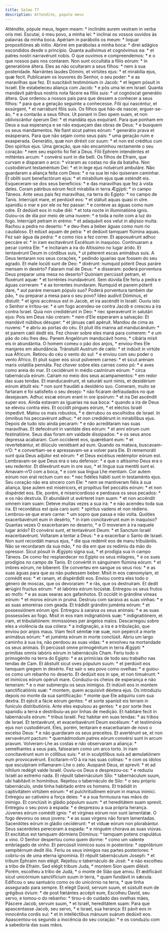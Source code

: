 ```yaml
---
title: Salmo 77
description: Attendite, popule meus
---
```


<div class="side-by-side not-content">
  <span class="text-justify">
    Atténdite, pópule meus, legem meam: * inclináte aurem vestram in verba oris
    mei.
  </span>
  <span class="text-justify">
    Escutai, ó meu povo, a minha lei: * inclinai os vossos ouvidos às palavras
    da minha boca.
  </span>
  <span class="text-justify">
    Apériam in parábolis os meum: * loquar propositiónes ab inítio.
  </span>
  <span class="text-justify">
    Abrirei em parábolas a minha boca: * direi adágios escondidos desde o
    princípio.
  </span>
  <span class="text-justify">
    Quanta audívimus et cognóvimus ea: * et patres nostri narravérunt nobis.
  </span>
  <span class="text-justify">
    O que ouvimos e compreendemos: * e o que nossos pais nos contaram.
  </span>
  <span class="text-justify">
    Non sunt occultáta a fíliis eórum: * in generatióne áltera.
  </span>
  <span class="text-justify">
    Eles as não ocultaram a seus filhos: * nem à sua posteridade.
  </span>
  <span class="text-justify">
    Narrántes laudes Dómini, et virtútes ejus: * et mirabília ejus, quæ fecit.
  </span>
  <span class="text-justify">
    Publicaram os louvores do Senhor, o seu poder: * e as maravilhas que fez.
  </span>
  <span class="text-justify">
    Et suscitávit testimónium in Jacob: * et legem pósuit in Israël.
  </span>
  <span class="text-justify">
    Ele estabeleceu aliança com Jacob: * e pôs uma lei em Israel.
  </span>
  <span class="text-justify">
    Quanta mandávit pátribus nostris nota fácere ea fíliis suis: * ut cognóscat
    generátio áltera.
  </span>
  <span class="text-justify">
    Que ordenou a nossos pais para que dessem a conhecer a seus filhos: * para
    que a geração seguinte a conhecesse.
  </span>
  <span class="text-justify">
    Fílii qui nascéntur, et exsúrgent, * et narrábunt fíliis suis.
  </span>
  <span class="text-justify">
    Os filhos que hão-de nascer, erguer-se-ão, * e a contarão a seus filhos.
  </span>
  <span class="text-justify">
    Ut ponant in Deo spem suam, et non obliviscántur óperum Dei: * et mandáta
    ejus exquírant.
  </span>
  <span class="text-justify">
    Para que ponham em Deus a sua esperança e se não esqueçam das obras de Deus:
    * e busquem os seus mandamentos.
  </span>
  <span class="text-justify">
    Ne fiant sicut patres eórum: * generátio prava et exásperans.
  </span>
  <span class="text-justify">
    Para que não sejam como seus pais: * uma geração ruim e exasperada.
  </span>
  <span class="text-justify">
    Generátio, quæ non diréxit cor suum: * et non est créditus cum Deo spíritus
    ejus.
  </span>
  <span class="text-justify">
    Uma geração, que não encaminhou rectamente o seu coração: * nem seu espírito
    foi fiel a Deus.
  </span>
  <span class="text-justify">
    Fílii Ephrem intendéntes et mitténtes arcum: * convérsi sunt in die belli.
  </span>
  <span class="text-justify">
    Os filhos de Efraim, que curvam e disparam o arco: * viraram as costas no
    dia da batalha.
  </span>
  <span class="text-justify">
    Non custodiérunt testaméntum Dei: * et in lege ejus noluérunt ambuláre.
  </span>
  <span class="text-justify">
    Não guardaram a aliança feita com Deus: * e na sua lei não quiseram
    caminhar.
  </span>
  <span class="text-justify">
    Et oblíti sunt benefactórum ejus: * et mirabílium ejus quæ osténdit eis.
  </span>
  <span class="text-justify">
    Esqueceram-se dos seus benefícios: * e das maravilhas que fez à vista deles.
  </span>
  <span class="text-justify">
    Coram pátribus eórum fecit mirabília in terra Ægýpti: * in campo Táneos.
  </span>
  <span class="text-justify">
    Ante seus pais fez maravilhas, na terra do Egipto: * no campo de Tanis.
  </span>
  <span class="text-justify">
    Interrúpit mare, et perdúxit eos: * et státuit aquas quasi in utre.
  </span>
  <span class="text-justify">
    spanidiu o mar e por ele os fez passar: * e conteve as águas como num odre.
  </span>
  <span class="text-justify">
    Et dedúxit eos in nube diéi: * et tota nocte in illuminatióne ignis.
  </span>
  <span class="text-justify">
    Guiou-os de dia por meio de uma nuvem: * e toda a noite com a luz do fogo.
  </span>
  <span class="text-justify">
    Interrúpit petram in erémo: * et adaquávit eos velut in abýsso multa.
  </span>
  <span class="text-justify">
    Rachou a pedra no deserto: * e deu-lhes a beber águas como num rio
    caudaloso.
  </span>
  <span class="text-justify">
    Et edúxit aquam de petra: * et dedúxit tamquam flúmina aquas.
  </span>
  <span class="text-justify">
    Fez sair água da pedra: * e como rios a fez correr.
  </span>
  <span class="text-justify">
    Et apposuérunt adhuc peccáre ei: * in iram excitavérunt Excélsum in
    inaquóso.
  </span>
  <span class="text-justify">
    Continuaram a pecar contra Ele: * e incitaram a ira do Altíssimo no lugar
    árido.
  </span>
  <span class="text-justify">
    Et tentavérunt Deum in córdibus suis, * ut péterent escas animábus suis.
  </span>
  <span class="text-justify">
    A Deus tentaram nos seus corações, * pedindo iguarias que fossem do seu
    agrado.
  </span>
  <span class="text-justify">
    Et male locúti sunt de Deo: * dixérunt: numquid póterit Deus paráre mensam
    in desérto?
  </span>
  <span class="text-justify">
    Falaram mal de Deus: * e disseram: poderá porventura Deus preparar uma mesa
    no deserto?
  </span>
  <span class="text-justify">
    Quóniam percússit petram, et fluxérunt aquæ: * et torréntes inundavérunt.
  </span>
  <span class="text-justify">
    Sem dúvida Ele feriu a pedra e águas correram: * e as torrentes inundaram.
  </span>
  <span class="text-justify">
    Numquid et panem póterit dare, * aut paráre mensam pópulo suo?
  </span>
  <span class="text-justify">
    Poderá porventura também dar pão, * ou preparar a mesa para o seu povo?
  </span>
  <span class="text-justify">
    Ideo audívit Dóminus, et dístulit: * et ignis accénsus est in Jacob, et ira
    ascéndit in Israël.
  </span>
  <span class="text-justify">
    Ouviu isto o Senhor e irritou-se: * e um fogo acendeu-se contra Jacob e
    cresceu a ira contra Israel.
  </span>
  <span class="text-justify">
    Quia non credidérunt in Deo: * nec speravérunt in salutári ejus:
  </span>
  <span class="text-justify">
    Pois em Deus não creram: * nem d’Ele esperaram a salvação:
  </span>
  <span class="text-justify">
    Et mandávit núbibus désuper: * et jánuas cæli apéruit.
  </span>
  <span class="text-justify">
    Mandou de cima as nuvens: * e abriu as portas do céu.
  </span>
  <span class="text-justify">
    Et pluit illis manna ad manducándum: * et panem cæli dedit eis.
  </span>
  <span class="text-justify">
    Fez chover sobre eles maná para comerem: * e um pão do céu lhes deu.
  </span>
  <span class="text-justify">
    Panem Angelórum manducávit homo, * cibária misit eis in abundántia.
  </span>
  <span class="text-justify">
    O homem comeu o pão dos anjos, * enviou-lhes Ele manjares em abundância.
  </span>
  <span class="text-justify">
    Tránstulit Austrum de cælo: * et indúxit in virtúte sua Áfricum.
  </span>
  <span class="text-justify">
    Retirou do céu o vento do sul: * e enviou com seu poder o vento Áfrico.
  </span>
  <span class="text-justify">
    Et pluit super eos sicut púlverem carnes: * et sicut arénam maris volatília
    pennáta.
  </span>
  <span class="text-justify">
    Fez chover sobre eles carnes como pó: * e aves como areia do mar.
  </span>
  <span class="text-justify">
    Et cecidérunt in médio castrórum eórum: * circa tabernácula eórum.
  </span>
  <span class="text-justify">
    Caíram no meio dos seus acampamentos: * em redor das suas tendas.
  </span>
  <span class="text-justify">
    Et manducavérunt, et saturáti sunt nimis, et desidérium eórum áttulit eis: *
    non sunt fraudáti a desidério suo.
  </span>
  <span class="text-justify">
    Comeram, muito se fartaram e foi satisfeito o seu desejo: * não ficaram
    defraudados no que desejavam.
  </span>
  <span class="text-justify">
    Adhuc escæ eórum erant in ore ipsórum: * et ira Dei ascéndit super eos.
  </span>
  <span class="text-justify">
    Ainda estavam as iguarias na sua boca: * quando a ira de Deus se elevou
    contra eles.
  </span>
  <span class="text-justify">
    Et occídit pingues eórum, * et eléctos Israël impedívit.
  </span>
  <span class="text-justify">
    Matou os mais robustos, * e derrubou os escolhidos de Israel.
  </span>
  <span class="text-justify">
    In ómnibus his peccavérunt adhuc: * et non credidérunt in mirabílibus ejus.
  </span>
  <span class="text-justify">
    Depois de tudo isto ainda pecaram: * e não acreditaram nas suas maravilhas.
  </span>
  <span class="text-justify">
    Et defecérunt in vanitáte dies eórum: * et anni eórum cum festinatióne.
  </span>
  <span class="text-justify">
    Seus dias foram em vaidade dissipados: * e os seus anos depressa acabaram.
  </span>
  <span class="text-justify">
    Cum occíderet eos, quærébant eum: * et revertebántur, et dilúculo veniébant
    ad eum.
  </span>
  <span class="text-justify">
    Quando os matava, buscavam-n’O: * e convertiam-se e apressavam-se a volver
    para Ele.
  </span>
  <span class="text-justify">
    Et rememoráti sunt quia Deus adjútor est eórum: * et Deus excélsus redémptor
    eórum est.
  </span>
  <span class="text-justify">
    Lembravam-se que Deus era o seu defensor: * e que o altíssimo Deus era o seu
    redentor.
  </span>
  <span class="text-justify">
    Et dilexérunt eum in ore suo, * et lingua sua mentíti sunt ei.
  </span>
  <span class="text-justify">
    Amavam-n’O com a boca, * e com sua língua Lhe mentiam.
  </span>
  <span class="text-justify">
    Cor autem eórum non erat rectum cum eo: * nec fidéles hábiti sunt in
    testaménto ejus.
  </span>
  <span class="text-justify">
    Seu coração não era sincero com Ele: * nem se mantiveram fiéis à sua
    aliança.
  </span>
  <span class="text-justify">
    Ipse autem est miséricors, et propítius fiet peccátis eórum: * et non
    dispérdet eos.
  </span>
  <span class="text-justify">
    Ele, porém, é misericordioso e perdoava os seus pecados: * e os não
    destruía.
  </span>
  <span class="text-justify">
    Et abundávit ut avérteret iram suam: * et non accéndit omnem iram suam:
  </span>
  <span class="text-justify">
    Deteve muitas vezes a sua ira: * e não acendeu toda sua ira.
  </span>
  <span class="text-justify">
    Et recordátus est quia caro sunt: * spíritus vadens et non rédiens.
  </span>
  <span class="text-justify">
    Lembrou-se que eram carne: * um sopro que passa e não volta.
  </span>
  <span class="text-justify">
    Quóties exacerbavérunt eum in desérto, * in iram concitavérunt eum in
    inaquóso?
  </span>
  <span class="text-justify">
    Quantas vezes O exacerbaram no deserto, * e O moveram à ira naquele lugar
    árido?
  </span>
  <span class="text-justify">
    Et convérsi sunt, et tentavérunt Deum: * et Sanctum Israël exacerbavérunt.
  </span>
  <span class="text-justify">
    Voltaram a tentar a Deus: * e a exacerbar o Santo de Israel.
  </span>
  <span class="text-justify">
    Non sunt recordáti manus ejus, * die qua redémit eos de manu tribulántis.
  </span>
  <span class="text-justify">
    Não se recordaram da sua mão, * no dia em que os redimiu da mão do opressor.
  </span>
  <span class="text-justify">
    Sicut pósuit in Ægýpto signa sua, * et prodígia sua in campo Táneos.
  </span>
  <span class="text-justify">
    De como fez resplandecer no Egipto os seus milagres, * e os sues prodígios
    no campo de Tanis.
  </span>
  <span class="text-justify">
    Et convértit in sánguinem flúmina eórum: * et imbres eórum, ne bíberent.
  </span>
  <span class="text-justify">
    Ele converteu em sangue os seus rios: * e as suas águas para que as não
    pudessem beber.
  </span>
  <span class="text-justify">
    Misit in eos cœnomyíam, et comédit eos: * et ranam, et dispérdidit eos.
  </span>
  <span class="text-justify">
    Enviou contra eles todo o género de moscas, que os devoraram: * e rãs, que
    os destruíram.
  </span>
  <span class="text-justify">
    Et dedit ærúgini fructus eórum: * et labóres eórum locústæ.
  </span>
  <span class="text-justify">
    Entregou os seus frutos ao mofo: * e as suas searas aos gafanhotos.
  </span>
  <span class="text-justify">
    Et occídit in grándine víneas eórum: * et moros eórum in pruína.
  </span>
  <span class="text-justify">
    Destruiu com saraiva as suas vinhas: * e as suas amoreiras com geada.
  </span>
  <span class="text-justify">
    Et trádidit grándini juménta eórum: * et possessiónem eórum igni.
  </span>
  <span class="text-justify">
    Entregou à saraiva os seus animais: * e as suas possessões ao fogo.
  </span>
  <span class="text-justify">
    Misit in eos iram indignatiónis suæ: * indignatiónem, et iram, et
    tribulatiónem: immissiónes per ángelos malos.
  </span>
  <span class="text-justify">
    Descarregou sobre eles a violência da sua cólera: * a indignação, a ira e a
    tribulação, que enviou por anjos maus.
  </span>
  <span class="text-justify">
    Viam fecit sémitæ iræ suæ, non pepércit a morte animábus eórum: * et juménta
    eórum in morte conclúsit.
  </span>
  <span class="text-justify">
    Abriu um largo caminho à sua ira, não perdoou as suas vidas: * e envolveu na
    mortandade os seus animais.
  </span>
  <span class="text-justify">
    Et percússit omne primogénitum in terra Ægýpti: * primítias omnis labóris
    eórum in tabernáculis Cham.
  </span>
  <span class="text-justify">
    Feriu todo o primogénito na terra do Egipto: * e as primícias de todo seu
    trabalho nas tendas de Cam.
  </span>
  <span class="text-justify">
    Et ábstulit sicut oves pópulum suum: * et perdúxit eos tamquam gregem in
    desérto.
  </span>
  <span class="text-justify">
    Fez sair o seu povo como ovelhas: * e guiou-os como um rebanho no deserto.
  </span>
  <span class="text-justify">
    Et dedúxit eos in spe, et non timuérunt: * et inimícos eórum opéruit mare.
  </span>
  <span class="text-justify">
    Conduziu-os cheios de esperança e não temeram: * e o mar submergiu os seus
    inimigos.
  </span>
  <span class="text-justify">
    Et indúxit eos in montem sanctificatiónis suæ: * montem, quem acquisívit
    déxtera ejus.
  </span>
  <span class="text-justify">
    Os introduziu depois no monte da sua santificação: * monte que Ele adquiriu
    com sua dextra.
  </span>
  <span class="text-justify">
    Et ejécit a fácie eórum gentes: * et sorte spanísit eis terram in funículo
    distributiónis.
  </span>
  <span class="text-justify">
    Ante eles expulsou as gentes: * e por sorte lhes spanidiu a terra e
    destribuiu-as por linhas de medição.
  </span>
  <span class="text-justify">
    Et habitáre fecit in tabernáculis eórum: * tribus Israël.
  </span>
  <span class="text-justify">
    Fez habitar em suas tendas: * as tribos de Israel.
  </span>
  <span class="text-justify">
    Et tentavérunt, et exacerbavérunt Deum excélsum: * et testimónia ejus non
    custodiérunt.
  </span>
  <span class="text-justify">
    Eles, porém, tentaram e exacerbaram de novo o excelso Deus: * e não
    guardaram os seus preceitos.
  </span>
  <span class="text-justify">
    Et avertérunt se, et non servavérunt pactum: * quemádmodum patres eórum
    convérsi sunt in arcum pravum.
  </span>
  <span class="text-justify">
    Volveram-Lhe as costas e não observaram a aliança: * semelhantes a seus
    pais, falsearam como um arco torto.
  </span>
  <span class="text-justify">
    In iram concitavérunt eum in cóllibus suis: * et in sculptílibus suis ad
    æmulatiónem eum provocavérunt.
  </span>
  <span class="text-justify">
    Excitaram-n’O à ira nas suas colinas: * e com os ídolos que esculpiram
    inflamaram-Lhe o zelo.
  </span>
  <span class="text-justify">
    Auspanit Deus, et sprevit: * et ad níhilum redégit valde Israël.
  </span>
  <span class="text-justify">
    Ouviu-os Deus e desprezou-os: * e reduziu Israël ao extremo nada.
  </span>
  <span class="text-justify">
    Et répulit tabernáculum Silo: * tabernáculum suum, ubi habitávit in
    homínibus.
  </span>
  <span class="text-justify">
    Rejeitou o tabernáculo de Silo: * o seu próprio tabernáculo, onde tinha
    habitado entre os homens.
  </span>
  <span class="text-justify">
    Et trádidit in captivitátem virtútem eórum: * et pulchritúdinem eórum in
    manus inimíci.
  </span>
  <span class="text-justify">
    Entregou ao cativeiro a força deles: * e a sua formusura nas mãos do
    inimigo.
  </span>
  <span class="text-justify">
    Et conclúsit in gládio pópulum suum: * et hereditátem suam sprevit.
  </span>
  <span class="text-justify">
    Entregou o seu povo à espada: * e desprezou a sua própria herança.
  </span>
  <span class="text-justify">
    Júvenes eórum comédit ignis: * et vírgines eórum non sunt lamentátæ.
  </span>
  <span class="text-justify">
    O fogo devorou os seus jovens: * e as suas virgens não foram lamentadas.
  </span>
  <span class="text-justify">
    Sacerdótes eórum in gládio cecidérunt: * et víduæ eórum non plorabántur.
  </span>
  <span class="text-justify">
    Seus sacerdotes pereceram à espada: * e ninguém chorava as suas viúvas.
  </span>
  <span class="text-justify">
    Et excitátus est tamquam dórmiens Dóminus: * tamquam potens crapulátus a
    vino.
  </span>
  <span class="text-justify">
    O Senhor despertou como quem dorme: * como um valente embriagado de vinho.
  </span>
  <span class="text-justify">
    Et percússit inimícos suos in posterióra: * oppróbrium sempitérnum dedit
    illis.
  </span>
  <span class="text-justify">
    Feriu os seus inimigos nas partes posteriores: * cobriu-os de uma eterna
    ignomínia.
  </span>
  <span class="text-justify">
    Et répulit tabernáculum Joseph: * et tribum Éphraim non elégit.
  </span>
  <span class="text-justify">
    Rejeitou o tabernáculo de José: * e não escolheu a tribo de Efraim.
  </span>
  <span class="text-justify">
    Sed elégit tribum Juda, * montem Sion quem diléxit.
  </span>
  <span class="text-justify">
    Porém, escolheu a tribo de Judá, * o monte de Sião que amou.
  </span>
  <span class="text-justify">
    Et ædificávit sicut unicórnium sanctifícium suum in terra, * quam fundávit
    in sǽcula.
  </span>
  <span class="text-justify">
    Edificou o seu santuário como os do unicórnio na terra, * que tinha
    assegurado para sempre.
  </span>
  <span class="text-justify">
    Et elégit David, servum suum, et sústulit eum de grégibus óvium: * de post
    fœtántes accépit eum,
  </span>
  <span class="text-justify">
    Escolheu David, seu servo, e tomou-o do rebanho: * tirou-o do cuidado das
    ovelhas mães,
  </span>
  <span class="text-justify">
    Páscere Jacob, servum suum, * et Israël, hereditátem suam:
  </span>
  <span class="text-justify">
    Para que apascentasse Jacob, seu servo, * e Israel, sua herança:
  </span>
  <span class="text-justify">
    Et pávit eos in innocéntia cordis sui: * et in intelléctibus mánuum suárum
    dedúxit eos.
  </span>
  <span class="text-justify">
    Apascentou-os segundo a inocência do seu coração: * e os conduziu com a
    sabedoria das suas mãos.
  </span>
</div>
